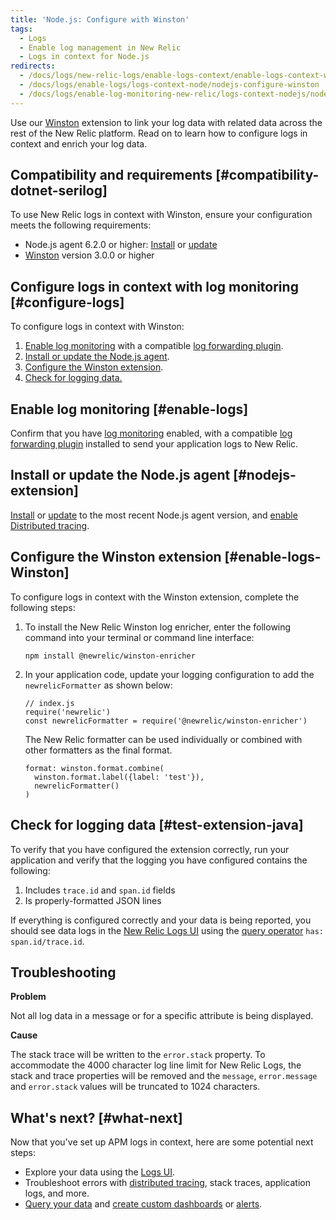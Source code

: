 ```yaml
---
title: 'Node.js: Configure with Winston'
tags:
  - Logs
  - Enable log management in New Relic
  - Logs in context for Node.js
redirects:
  - /docs/logs/new-relic-logs/enable-logs-context/enable-logs-context-winston
  - /docs/logs/enable-logs/logs-context-node/nodejs-configure-winston
  - /docs/logs/enable-log-monitoring-new-relic/logs-context-nodejs/nodejs-configure-winston
---
```


Use our [Winston](https://github.com/winstonjs/winston) extension to link your log data with related data across the rest of the New Relic platform. Read on to learn how to configure logs in context and enrich your log data.

## Compatibility and requirements [#compatibility-dotnet-serilog]

To use New Relic logs in context with Winston, ensure your configuration meets the following requirements:

* Node.js agent 6.2.0 or higher: [Install](/docs/agents/nodejs-agent/installation-configuration/install-nodejs-agent) or [update](/docs/agents/nodejs-agent/installation-configuration/update-nodejs-agent)
* [Winston](https://github.com/winstonjs/winston) version 3.0.0 or higher

## Configure logs in context with log monitoring [#configure-logs]

To configure logs in context with Winston:

1. [Enable log monitoring](/docs/introduction-new-relic-logs) with a compatible [log forwarding plugin](/docs/logs/enable-logs/enable-logs/enable-new-relic-logs#enable-logs).
2. [Install or update the Node.js agent](#nodejs-extension).
3. [Configure the Winston extension](#enable-logs-winston).
4. [Check for logging data.](#test-extension-nodejs)

## Enable log monitoring [#enable-logs]

Confirm that you have [log monitoring](/docs/introduction-new-relic-logs) enabled, with a compatible [log forwarding plugin](/docs/logs/enable-logs/enable-logs/enable-new-relic-logs#enable-logs) installed to send your application logs to New Relic.

## Install or update the Node.js agent [#nodejs-extension]

[Install](/docs/agents/nodejs-agent/installation-configuration/install-nodejs-agent) or [update](/docs/agents/nodejs-agent/installation-configuration/update-nodejs-agent) to the most recent Node.js agent version, and [enable Distributed tracing](/docs/understand-dependencies/distributed-tracing/enable-configure/enable-distributed-tracing).

## Configure the Winston extension [#enable-logs-Winston]

To configure logs in context with the Winston extension, complete the following steps:

1. To install the New Relic Winston log enricher, enter the following command into your terminal or command line interface:

   ```
   npm install @newrelic/winston-enricher
   ```
2. In your application code, update your logging configuration to add the `newrelicFormatter` as shown below:

   ```
   // index.js
   require('newrelic')
   const newrelicFormatter = require('@newrelic/winston-enricher')
   ```

   The New Relic formatter can be used individually or combined with other formatters as the final format.

   ```
   format: winston.format.combine(
     winston.format.label({label: 'test'}),
     newrelicFormatter()
   )
   ```

## Check for logging data [#test-extension-java]

To verify that you have configured the extension correctly, run your application and verify that the logging you have configured contains the following:

1. Includes `trace.id` and `span.id` fields
2. Is properly-formatted JSON lines

If everything is configured correctly and your data is being reported, you should see data logs in the [New Relic Logs UI](https://one.newrelic.com/launcher/logger.log-launcher) using the [query operator](/docs/new-relic-logs-query-syntax) `has: span.id/trace.id`.

## Troubleshooting

**Problem**

Not all log data in a message or for a specific attribute is being displayed.

**Cause**

The stack trace will be written to the `error.stack` property. To accommodate the 4000 character log line limit for New Relic Logs, the stack and trace properties will be removed and the `message`, `error.message` and `error.stack` values will be truncated to 1024 characters.

## What's next? [#what-next]

Now that you've set up APM logs in context, here are some potential next steps:

* Explore your data using the [Logs UI](/docs/explore-your-data-new-relic-logs-ui).
* Troubleshoot errors with [distributed tracing](/docs/understand-dependencies/distributed-tracing/get-started/introduction-distributed-tracing), stack traces, application logs, and more.
* [Query your data](/docs/using-new-relic/data/understand-data/query-new-relic-data) and [create custom dashboards](/docs/dashboards/new-relic-one-dashboards/get-started/introduction-new-relic-one-dashboards) or [alerts](/docs/alerts/new-relic-alerts/configuring-alert-policies/create-edit-or-find-alert-policy).
